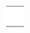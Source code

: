 {{en/Scenarios by setting}}

{|
|-
|style="border:none;background:white"|
{{:Scenario:Italy}}

|style="border:none;background:white"|
{{:Scenario:Water and Mountains}}

|style="border:none;background:white"|
{{:Scenario:Florida}}

|-
|style="border:none;background:white"|
{{:Scenario:Kloof}}

|style="border:none;background:white"|
{{:Scenario:Land of Floods}}

|style="border:none;background:white"|
{{:Scenario:Denmark}}

|-
|style="border:none;background:white"|
{{:Scenario:Europe}}

|style="border:none;background:white"|
{{:Scenario:United Kingdom}}

|style="border:none;background:white"|
{{:Scenario:Get Your Ships}}

|-
|style="border:none;background:white"|
{{:Scenario:Lakes}}

|style="border:none;background:white"|
{{Scenario:New Industries 2}}

|style="border:none;background:white"|
{{Scenario:Super Britania}}

|-
|style="border:none;background:white"|
{{Scenario:Verdant Islands}}

|style="border:none;background:white"|
{{Scenario:CarstsMonsterScenario_v3}}

|style="border:none;background:white"|
{{Scenario:CarstsTrainingScenario_v3}}

|-
|style="border:none;background:white"|
{{Scenario:CarstsWorldScenario}}

|style="border:none;background:white"|
{{Scenario:New Zealand_North Island}}

|style="border:none;background:white"|
{{Scenario:GR Revised}}

|-
|style="border:none;background:white"|
{{Scenario:Kritschgau}}

|style="border:none;background:white"|
{{Scenario:Flevoland}}

|style="border:none;background:white"|
{{Scenario:Elephant}}

|-
|style="border:none;background:white"|
{{Scenario:South West France}}

|style="border:none;background:white"|
{{Scenario:Isle_Of_Wight}}

|style="border:none;background:white"|
{{Scenario:German Reunification}}

|-
|style="border:none;background:white"|
{{Scenario:Kingdom of Hungary}}

|}